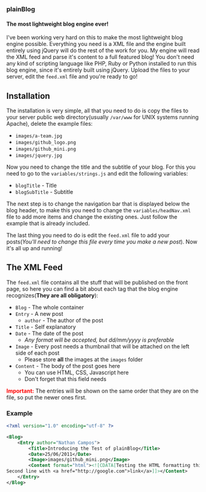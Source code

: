 === plainBlog ===
==== The most lightweight blog engine ever! ====

I've been working very hard on this to make the most lightweight blog engine possible. Everything you need is a XML file and the engine built entirely using jQuery will do the rest of the work for you. My engine will read the XML feed and parse it's content to a full featured blog! You don't need any kind of scripting language like PHP, Ruby or Python installed to run this blog engine, since it's entirely built using jQuery. Upload the files to your server, edit the <tt>feed.xml</tt> file and you're ready to go!

== Installation ==

The installation is very simple, all that you need to do is copy the files to your server public web directory(usually <tt>/var/www</tt> for UNIX systems running Apache), delete the example files:

* <tt>images/a-team.jpg</tt>
* <tt>images/github_logo.png</tt>
* <tt>images/github_mini.png</tt>
* <tt>images/jquery.jpg</tt>

Now you need to change the title and the subtitle of your blog. For this you need to go to the <tt>variables/strings.js</tt> and edit the following variables:

* <tt>blogTitle</tt> - Title
* <tt>blogSubTitle</tt> - Subtitle

The next step is to change the navigation bar that is displayed below the blog header, to make this you need to change the <tt>variables/headNav.xml</tt> file to add more items and change the existing ones. Just follow the example that is already included.

The last thing you need to do is edit the <tt>feed.xml</tt> file to add your posts(''You'll need to change this file every time you make a new post''). Now it's all up and running!

== The XML Feed ==

The <tt>feed.xml</tt> file contains all the stuff that will be published on the front page, so here you can find a bit about each tag that the blog engine recognizes('''They are all obligatory'''):

* <tt>Blog</tt> - The whole container
* <tt>Entry</tt> - A new post
** <tt>author</tt> - The author of the post
* <tt>Title</tt> - Self explanatory
* <tt>Date</tt> - The date of the post
** ''Any format will be accepted, but dd/mm/yyyy is preferable''
* <tt>Image</tt> - Every post needs a thumbnail that will be attached on the left side of each post
** Please store '''all''' the images at the <tt>images</tt> folder
* <tt>Content</tt> - The body of the post goes here
** You can use HTML, CSS, Javascript here
** Don't forget that this field needs <tt><![CDATA[]]></tt>

<span style="color:#ff0000">'''Important:'''</span> The entries will be shown on the same order that they are on the file, so put the newer ones first.

=== Example ===

<source lang='xml'><?xml version="1.0" encoding="utf-8" ?>

<Blog>
	<Entry author="Nathan Campos">
		<Title>Introducing the Test of plainBlog</Title>
		<Date>25/06/2011</Date>
		<Image>images/github_mini.png</Image>
		<Content format="html"><![CDATA[Testing the HTML formatting things like <b>Bold</b>, <i>Italic</i> and <u>others</u><br />
Second line with <a href="http://google.com">link</a>]]></Content>
	</Entry>
</Blog></source>